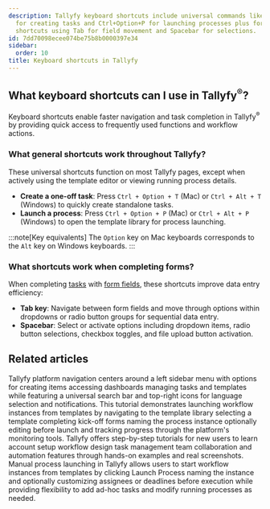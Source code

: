 ```yaml
---
description: Tallyfy keyboard shortcuts include universal commands like Ctrl+Option+T
  for creating tasks and Ctrl+Option+P for launching processes plus form navigation
  shortcuts using Tab for field movement and Spacebar for selections.
id: 7dd70098ecee074be75b8b0000397e34
sidebar:
  order: 10
title: Keyboard shortcuts in Tallyfy
---
```


## What keyboard shortcuts can I use in Tallyfy<sup>®</sup>?

Keyboard shortcuts enable faster navigation and task completion in Tallyfy<sup>®</sup> by providing quick access to frequently used functions and workflow actions.

### What general shortcuts work throughout Tallyfy?

These universal shortcuts function on most Tallyfy pages, except when actively using the template editor or viewing running process details.

- **Create a one-off task**: Press `Ctrl + Option + T` (Mac) or `Ctrl + Alt + T` (Windows) to quickly create standalone tasks.
- **Launch a process**: Press `Ctrl + Option + P` (Mac) or `Ctrl + Alt + P` (Windows) to open the template library for process launching.

:::note[Key equivalents]
The `Option` key on Mac keyboards corresponds to the `Alt` key on Windows keyboards.
:::

### What shortcuts work when completing forms?

When completing [tasks](/products/pro/tracking-and-tasks/tasks/) with [form fields](/products/pro/tracking-and-tasks/tasks/what-are-form-fields-in-tallyfy/), these shortcuts improve data entry efficiency:

- **Tab key**: Navigate between form fields and move through options within dropdowns or radio button groups for sequential data entry.
- **Spacebar**: Select or activate options including dropdown items, radio button selections, checkbox toggles, and file upload button activation.


## Related articles
<CardGrid>
<LinkTitleCard header="<b>Tutorials > Navigate Tallyfy</b>" href="/products/pro/tutorials/navigate-tallyfy/" > Tallyfy platform navigation centers around a left sidebar menu with options for creating items accessing dashboards managing tasks and templates while featuring a universal search bar and top-right icons for language selection and notifications. </LinkTitleCard>
<LinkTitleCard header="<b>Tutorials > Launch a process</b>" href="/products/pro/tutorials/your-first-process/" > This tutorial demonstrates launching workflow instances from templates by navigating to the template library selecting a template completing kick-off forms naming the process instance optionally editing before launch and tracking progress through the platform's monitoring tools. </LinkTitleCard>
<LinkTitleCard header="<b>Pro > Getting started</b>" href="/products/pro/tutorials/" > Tallyfy offers step-by-step tutorials for new users to learn account setup workflow design task management team collaboration and automation features through hands-on examples and real screenshots. </LinkTitleCard>
<LinkTitleCard header="<b>Launching > Launch manually</b>" href="/products/pro/launching/how-can-i-launch-a-process-in-tallyfy/" > Manual process launching in Tallyfy allows users to start workflow instances from templates by clicking Launch Process naming the instance and optionally customizing assignees or deadlines before execution while providing flexibility to add ad-hoc tasks and modify running processes as needed. </LinkTitleCard>
</CardGrid>
